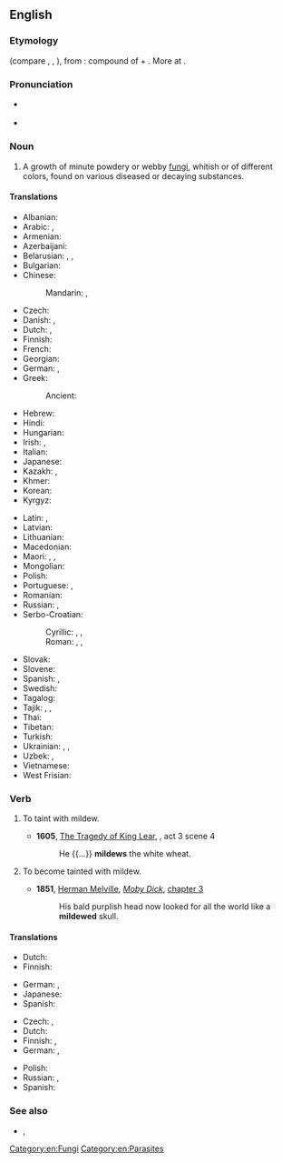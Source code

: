 ==English==

===Etymology===
{{etyl|ang|en}} {{m|ang|meledēaw||honeydew}} (compare {{cog|fy|moaldau}}, {{cog|nl|meeldauw}}, {{cog|de|Mehltau}}), from {{etyl|gem-pro|en}} {{m|gem-pro|*milidawwaz}}: compound of {{m|gem-pro|*mili||honey}} + {{m|gem-pro|*dawwō||dew}}. More at {{l|en|dew}}.

===Pronunciation===
* {{a|UK}} {{IPA|en|/ˈmɪl.djuː/}}
* {{a|US}} {{IPA|en|/ˈmɪl.d(j)u/}}

===Noun===
{{en-noun|-}}

# {{lb|en|plant disease}} A growth of minute powdery or webby [[Fungi|fungi]], whitish or of different colors, found on various diseased or decaying substances.

====Translations====
{{trans-top|growth of minute fungi}}
* Albanian: {{t+|sq|myk|m}}
* Arabic: {{t|ar|تَعَفُّن|m}}, {{t|ar|عُفُونَة|f}}
* Armenian: {{t+|hy|բորբոս}}
* Azerbaijani: {{t|az|kif}}
* Belarusian: {{t|be|цвіль|f|sc=Cyrl}}, {{t|be|пле́сня|f|sc=Cyrl}}, {{t|be|бро́сня|f|sc=Cyrl}}
* Bulgarian: {{t+|bg|пле́сен|f|sc=Cyrl}}
* Chinese:
*: Mandarin: {{t+|cmn|霉菌|tr=méijūn|sc=Hani}}, {{t+|cmn|霉|tr=méi|sc=Hani}}
* Czech: {{t+|cs|plíseň|f}}
* Danish: {{t+|da|meldug}}, {{t|da|mug|n|c}}
* Dutch: {{t+|nl|schimmel|m}}, {{t+|nl|meeldauw|m}}
* Finnish: {{t+|fi|home}}
* French: {{t+|fr|mildiou|m}}
* Georgian: {{t|ka|ობი|sc=Geor}}
* German: {{t+|de|Mehltau|m}}, {{t+|de|Schimmel|m}}
* Greek: {{t+|el|μούχλα|f|sc=Grek}}
*: Ancient: {{t|grc|ἐρυσίβη|f}}
* Hebrew: {{t+|he|טַחַב|m|tr=takhav|sc=Hebr}}
* Hindi: {{t|hi|फफूंदी|sc=Deva}}
* Hungarian: {{t+|hu|lisztharmat}}
* Irish: {{t|ga|caonach liath|m}}, {{t|ga|coincleach|f}}
* Italian: {{t+|it|muffa|f}}
* Japanese: {{t+|ja|黴|tr=かび, kabi|sc=Jpan}}
* Kazakh: {{t|kk|зай|sc=Cyrl}}, {{t|kk|зең|sc=Cyrl}}
* Khmer: {{t-needed|km}}
* Korean: {{t|ko|곰팡이}}
* Kyrgyz: {{t|ky|көк дат|sc=Cyrl}}
{{trans-mid}}
* Latin: {{t|la|aurūgō|f}}, {{t|la|rōbīgō|f}}
* Latvian: {{t|lv|pelējums|m}}
* Lithuanian: {{t|lt|miltligė|f}}
* Macedonian: {{t|mk|му́вла|f|sc=Cyrl}}
* Maori: {{t|mi|kūpā}}, {{t|mi|kāhekaheka}}, {{t|mi|hōpurupuru}}
* Mongolian: {{t+|mn|хөгц|sc=Cyrl}}
* Polish: {{t+|pl|pleśń|f}}
* Portuguese: {{t|pt|míldio|m}}, {{t+|pt|mofo|m}}
* Romanian: {{t+|ro|mucegai}}
* Russian: {{t+|ru|пле́сень|f}}, {{t+|ru|ми́лдью|f}}
* Serbo-Croatian:
*: Cyrillic: {{t|sh|плесан|f}}, {{t|sh|плијесан|f}}, {{t|sh|буђ|m|f}}
*: Roman: {{t+|sh|plesan|f}}, {{t+|sh|plijesan|f}}, {{t+|sh|buđ|m|f}}
* Slovak: {{t+|sk|pleseň|f}}
* Slovene: {{t|sl|plesen|f}}
* Spanish: {{t+|es|moho|m}}, {{t|es|mildiu}}
* Swedish: {{t+|sv|mjöldagg}}
* Tagalog: {{t|tl|tagulamin}}
* Tajik: {{t|tg|мағор|sc=Cyrl}}, {{t|tg|пӯпанак|sc=Cyrl}}, {{t|tg|карра|sc=Cyrl}}
* Thai: {{t-needed|th}}
* Tibetan: {{t|bo|ཧམ་འབུ}}
* Turkish: {{t+|tr|küf}}
* Ukrainian: {{t|uk|плі́снява|sc=Cyrl}}, {{t+|uk|цвіль|f|sc=Cyrl}}, {{t+|uk|плі́сень|f|sc=Cyrl}}
* Uzbek: {{t+|uz|mogʻor}}, {{t+|uz|poʻpanak}}
* Vietnamese: {{t+|vi|mốc}}
* West Frisian: {{t|fy|skimmel}}
{{trans-bottom}}

===Verb===
{{en-verb}}

# {{lb|en|transitive}} To taint with mildew.
#* '''1605''', [[s:The Tragedy of King Lear|The Tragedy of King Lear]], {{w|William Shakespeare}}, act 3 scene 4
#*: He {{...}} '''mildews''' the white wheat.
# {{lb|en|intransitive}} To become tainted with mildew.
#* '''1851''', [[w:Herman Melville|Herman Melville]], ''[[w:Moby Dick|Moby Dick]]'', [[s:Moby-Dick/Chapter 3|chapter 3]]
#*: His bald purplish head now looked for all the world like a '''mildewed''' skull.

====Translations====
{{trans-top|to taint with mildew}}
* Dutch: {{t|nl|met meeldauw bedekken}}
* Finnish: {{t+|fi|homehduttaa}}
{{trans-mid}}
* German: {{t+|de|schimmeln}}, {{t+|de|verschimmeln}}
* Japanese: {{t+|ja|かびる|tr=kabiru}}
* Spanish: {{t+|es|enmohecer}}
{{trans-bottom}}

{{trans-top|to become tainted with mildew}}
* Czech: {{t|cs|zplesnivět|pf}}, {{t|cs|plesnivět|impf}}
* Dutch: {{t+|nl|beschimmelen}}
* Finnish: {{t+|fi|homehtua}}, {{t|fi|[[saada]] [[homehtua|homehtumaan]]}}
* German: {{t+|de|verschimmeln}}, {{t+|de|schimmeln}}
{{trans-mid}}
* Polish: {{t|pl|pleśnieć|impf}}
* Russian: {{t+|ru|плесневе́ть|impf}}, {{t+|ru|заплесневе́ть|pf}}
* Spanish: {{t+|es|enmohecer}}
{{trans-bottom}}

===See also===
* {{l|en|mould}}, {{l|en|mold}}

[[Category:en:Fungi]]
[[Category:en:Parasites]]